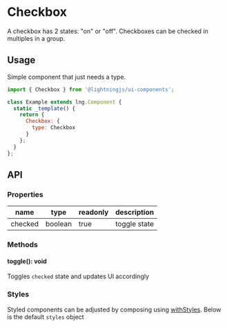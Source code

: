 <!--
 Copyright 2021 Comcast Cable Communications Management, LLC

 Licensed under the Apache License, Version 2.0 (the "License");
 you may not use this file except in compliance with the License.
 You may obtain a copy of the License at

 http://www.apache.org/licenses/LICENSE-2.0

 Unless required by applicable law or agreed to in writing, software
 distributed under the License is distributed on an "AS IS" BASIS,
 WITHOUT WARRANTIES OR CONDITIONS OF ANY KIND, either express or implied.
 See the License for the specific language governing permissions and
 limitations under the License.

 SPDX-License-Identifier: Apache-2.0
 -->


# Checkbox

A checkbox has 2 states: "on" or "off". Checkboxes can be checked in multiples in a group.

## Usage

Simple component that just needs a type.

```js
import { Checkbox } from '@lightningjs/ui-components';

class Example extends lng.Component {
  static _template() {
    return {
      Checkbox: {
        type: Checkbox
      }
    };
  }
};
```

<Canvas>
  <Story id="elements-checkbox--basic" />
</Canvas>

## API

### Properties

name|type|readonly|description
--|--|--|--
checked|boolean|true|toggle state

### Methods

#### toggle(): void

Toggles `checked` state and updates UI accordingly

### Styles

Styled components can be adjusted by composing using [withStyles](?path=/docs/mixins-withstyles--basic). Below is the default `styles` object

<Theme theme={Checkbox.styles} />

